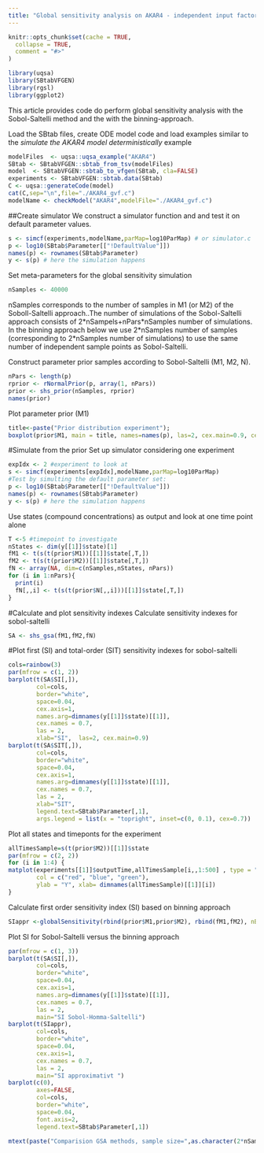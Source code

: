 ```yaml
---
title: "Global sensitivity analysis on AKAR4 - independent input factors"
---
```


```r
knitr::opts_chunk$set(cache = TRUE,
  collapse = TRUE,
  comment = "#>"
)
```

```r
library(uqsa)
library(SBtabVFGEN)
library(rgsl)
library(ggplot2)
```

This article provides code do perform global sensitivity analysis with the  Sobol-Saltelli method and the with the binning-approach.

Load the SBtab files, create ODE model code and load examples similar to the *simulate the AKAR4 model deterministically* example

```r
modelFiles  <- uqsa::uqsa_example("AKAR4")
SBtab <- SBtabVFGEN::sbtab_from_tsv(modelFiles)
model  <- SBtabVFGEN::sbtab_to_vfgen(SBtab, cla=FALSE)
experiments <- SBtabVFGEN::sbtab.data(SBtab)
C <- uqsa::generateCode(model)
cat(C,sep="\n",file="./AKAR4_gvf.c")
modelName <- checkModel("AKAR4",modelFile="./AKAR4_gvf.c")
```
##Create simulator
We construct a simulator function and and test it on default parameter values.
```r
s <- simcf(experiments,modelName,parMap=log10ParMap) # or simulator.c
p <- log10(SBtab$Parameter[["!DefaultValue"]])
names(p) <- rownames(SBtab$Parameter)
y <- s(p) # here the simulation happens
```

Set meta-parameters for the global sensitivity simulation
```r
nSamples <- 40000
```
nSamples corresponds to the number of samples in M1 (or M2) of the Soboll-Saltelli approach..The number of simulations of the Sobol-Saltelli approach consists of 2\*nSampels+nPars\*nSamples number of simulations. In the binning approach below we use 2\*nSamples number of samples (corresponding to 2\*nSamples number of simulations) to use the same number of independent sample points as Sobol-Saltelli. 


Construct parameter prior samples according to Sobol-Saltelli (M1, M2, N).
```r
nPars <- length(p)
rprior <- rNormalPrior(p, array(1, nPars))
prior <- shs_prior(nSamples, rprior)
names(prior)
```

Plot parameter prior (M1)
```r
title<-paste("Prior distribution experiment");
boxplot(prior$M1, main = title, names=names(p), las=2, cex.main=0.9, cex.axis=0.3)
```

#Simulate from the prior
Set up simulator considering one experiment

```r
expIdx <- 2 #experiment to look at
s <- simcf(experiments[expIdx],modelName,parMap=log10ParMap)
#Test by simulting the default parameter set:
p <- log10(SBtab$Parameter[["!DefaultValue"]])
names(p) <- rownames(SBtab$Parameter)
y <- s(p) # here the simulation happens
```

Use states (compound concentrations) as output and look at one time point alone
```r
T <-5 #timepoint to investigate
nStates <- dim(y[[1]]$state)[1]
fM1 <- t(s(t(prior$M1))[[1]]$state[,T,])
fM2 <- t(s(t(prior$M2))[[1]]$state[,T,])
fN <- array(NA, dim=c(nSamples,nStates, nPars))
for (i in 1:nPars){
  print(i)
  fN[,,i] <- t(s(t(prior$N[,,i]))[[1]]$state[,T,])
}
```
#Calculate and plot sensitivity indexes 
Calculate sensitivity indexes for sobol-saltelli
```r
SA <- shs_gsa(fM1,fM2,fN)
```
#Plot first (SI) and total-order (SIT) sensitivity indexes for sobol-saltelli
```r
cols=rainbow(3)
par(mfrow = c(1, 2))
barplot(t(SA$SI[,]), 
        col=cols,
        border="white", 
        space=0.04, 
        cex.axis=1,
        names.arg=dimnames(y[[1]]$state)[[1]],
        cex.names = 0.7,
        las = 2,
        xlab="SI",  las=2, cex.main=0.9)
barplot(t(SA$SIT[,]), 
        col=cols, 
        border="white", 
        space=0.04, 
        cex.axis=1,
        names.arg=dimnames(y[[1]]$state)[[1]],
        cex.names = 0.7,
        las = 2,
        xlab="SIT",
        legend.text=SBtab$Parameter[,1],
        args.legend = list(x = "topright", inset=c(0, 0.1), cex=0.7))
```


Plot all states and timeponts for the experiment
```r
allTimesSample=s(t(prior$M2))[[1]]$state
par(mfrow = c(2, 2))
for (i in 1:4) {
matplot(experiments[[1]]$outputTime,allTimesSample[i,,1:500] , type = "l", lty = 1, 
        col = c("red", "blue", "green"), 
        ylab = "Y", xlab= dimnames(allTimesSample)[[1]][i])
}
```


Calculate first order sensitivity index (SI) based on binning approach
```r
SIappr <-globalSensitivity(rbind(prior$M1,prior$M2), rbind(fM1,fM2), nBins = "Sturges")
```

Plot SI for Sobol-Saltelli versus the binning approach


```r
par(mfrow = c(1, 3))
barplot(t(SA$SI[,]), 
        col=cols, 
        border="white", 
        space=0.04, 
        cex.axis=1,
        names.arg=dimnames(y[[1]]$state)[[1]],
        cex.names = 0.7,
        las = 2,
        main="SI Sobol-Homma-Saltelli")
barplot(t(SIappr), 
        col=cols, 
        border="white", 
        space=0.04, 
        cex.axis=1,
        cex.names = 0.7,
        las = 2,
        main="SI approximativt ")
barplot(c(0), 
        axes=FALSE,
        col=cols, 
        border="white", 
        space=0.04, 
        font.axis=2, 
        legend.text=SBtab$Parameter[,1])

mtext(paste("Comparision GSA methods, sample size=",as.character(2*nSamples)), side = 3, line = -1.2, outer = TRUE)
```
